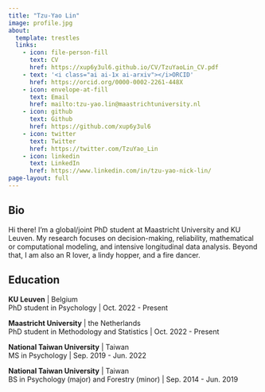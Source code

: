 ```yaml
---
title: "Tzu-Yao Lin"
image: profile.jpg
about:
  template: trestles
  links:
    - icon: file-person-fill
      text: CV
      href: https://xup6y3ul6.github.io/CV/TzuYaoLin_CV.pdf
    - text: '<i class="ai ai-1x ai-arxiv"></i>ORCID'
      href: https://orcid.org/0000-0002-2261-448X 
    - icon: envelope-at-fill
      text: Email
      href: mailto:tzu-yao.lin@maastrichtuniversity.nl
    - icon: github
      text: Github
      href: https://github.com/xup6y3ul6
    - icon: twitter
      text: Twitter
      href: https://twitter.com/TzuYao_Lin
    - icon: linkedin
      text: LinkedIn
      href: https://www.linkedin.com/in/tzu-yao-nick-lin/
page-layout: full
---
```


## Bio

Hi there! I'm a global/joint PhD student at Maastricht University and KU Leuven. My research focuses on decision-making, reliability, mathematical or computational modeling, and intensive longitudinal data analysis. Beyond that, I am also an R lover, a lindy hopper, and a fire dancer.

## Education

**KU Leuven** \| Belgium\
PhD student in Psychology \| Oct. 2022 - Present

**Maastricht University** \| the Netherlands\
PhD student in Methodology and Statistics \| Oct. 2022 - Present

**National Taiwan University** \| Taiwan\
MS in Psychology \| Sep. 2019 - Jun. 2022

**National Taiwan University** \| Taiwan\
BS in Psychology (major) and Forestry (minor) \| Sep. 2014 - Jun. 2019
